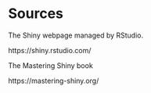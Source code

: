 # Sources

The Shiny webpage managed by RStudio.

https://shiny.rstudio.com/

The Mastering Shiny book

https://mastering-shiny.org/
